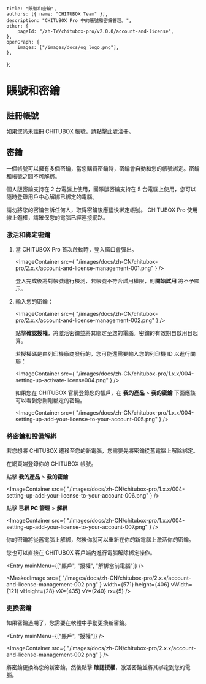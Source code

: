 
	title: "賬號和密鑰",
	authors: [{ name: "CHITUBOX Team" }],
	description: "CHITUBOX Pro 中的賬號和密鑰管理。",
	other: {
		pageId: "/zh-TW/chitubox-pro/v2.0.0/account-and-license",
	},
	openGraph: {
		images: ["/images/docs/og_logo.png"],
	},
};

# 賬號和密鑰

## 註冊帳號

如果您尚未註冊 CHITUBOX 帳號，請點擊<SpanA href="https://cc.chitubox.com/register">此處</SpanA>注冊。

## 密鑰

一個帳號可以擁有多個密鑰，當您購買密鑰時，密鑰會自動和您的帳號綁定。密鑰和帳號之間不可解綁。

個人版密鑰支持在 2 台電腦上使用，團隊版密鑰支持在 5 台電腦上使用，您可以隨時登錄用戶中心解綁已綁定的電腦。

<Admonition type="danger" title="危險">
	請勿將您的密鑰告訴任何人，取得密鑰後應儘快綁定帳號。
</Admonition>

<Admonition type="note" title="注意">
	CHITUBOX Pro 使用線上鑑權，請確保您的電腦已經連接網路。
</Admonition>

### 激活和綁定密鑰

1. 當 CHITUBOX Pro 首次啟動時，登入窗口會彈出。

    <ImageContainer
    	src={
    		"/images/docs/zh-CN/chitubox-pro/2.x.x/account-and-license-management-001.png"
    	}
    />

    <Admonition type="note" title="注意">
    	登入完成後將對帳號進行檢測，若帳號不符合試用權限，則<b>開始試用</b>
    	將不予顯示。
    </Admonition>

1. 輸入您的密鑰：

    <ImageContainer
    	src={
    		"/images/docs/zh-CN/chitubox-pro/2.x.x/account-and-license-management-002.png"
    	}
    />

    點擊**確認授權**，將激活密鑰並將其綁定至您的電腦。密鑰的有效期自啟用日起算。

    若授權碼是由列印機廠商發行的，您可能還需要輸入您的列印機 ID 以進行關聯：

    <LicenseCard size={420} />

    <ImageContainer
    	src={
    		"/images/docs/zh-CN/chitubox-pro/1.x.x/004-setting-up-activate-license004.png"
    	}
    />

    如果您在 CHITUBOX 官網<SpanA href="https://cc.chitubox.com/login">登錄</SpanA>您的帳戶，在 **我的產品** > **我的密鑰** 下面應該可以看到您剛剛綁定的密鑰。

    <ImageContainer
    	src={
    		"/images/docs/zh-CN/chitubox-pro/1.x.x/004-setting-up-add-your-license-to-your-account-005.png"
    	}
    />

### 將密鑰和設備解綁

若您想將 CHITUBOX 遷移至您的新電腦，您需要先將密鑰從舊電腦上解除綁定。

在網頁端<SpanA href="https://cc.chitubox.com/login">登錄你的 CHITUBOX 帳號</SpanA>。

點擊 **我的產品** > **我的密鑰**

<ImageContainer
	src={
		"/images/docs/zh-CN/chitubox-pro/1.x.x/004-setting-up-add-your-license-to-your-account-006.png"
	}
/>

點擊 **已綁 PC 管理** > **解綁**

<ImageContainer
	src={
		"/images/docs/zh-CN/chitubox-pro/1.x.x/004-setting-up-add-your-license-to-your-account-007.png"
	}
/>

你的密鑰將從舊電腦上解綁，然後你就可以重新在你的新電腦上激活你的密鑰。

您也可以直接在 CHITUBOX 客戶端內進行電腦解除綁定操作。

<Entry mainMenu={["賬戶", "授權", "解綁當前電腦"]} />

<MaskedImage
	src={
		"/images/docs/zh-CN/chitubox-pro/2.x.x/account-and-license-management-002.png"
	}
	width={571}
	height={406}
	vWidth={121}
	vHeight={28}
	vX={435}
	vY={240}
	rx={5}
/>

### 更換密鑰

如果密鑰過期了，您需要在軟體中手動更換新密鑰。

<Entry mainMenu={["賬戶", "授權"]} />

<ImageContainer
	src={
		"/images/docs/zh-CN/chitubox-pro/2.x.x/account-and-license-management-002.png"
	}
/>

將密鑰更換為您的新密鑰，然後點擊 **確認授權**，激活密鑰並將其綁定到您的電腦。
